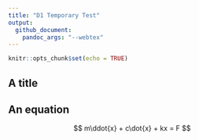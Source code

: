 ```yaml
---
title: "D1 Temporary Test"
output: 
  github_document:
    pandoc_args: "--webtex"
---
```


```r
knitr::opts_chunk$set(echo = TRUE)
```

## A title


## An equation
$$
m\ddot{x} + c\dot{x} + kx = F
$$